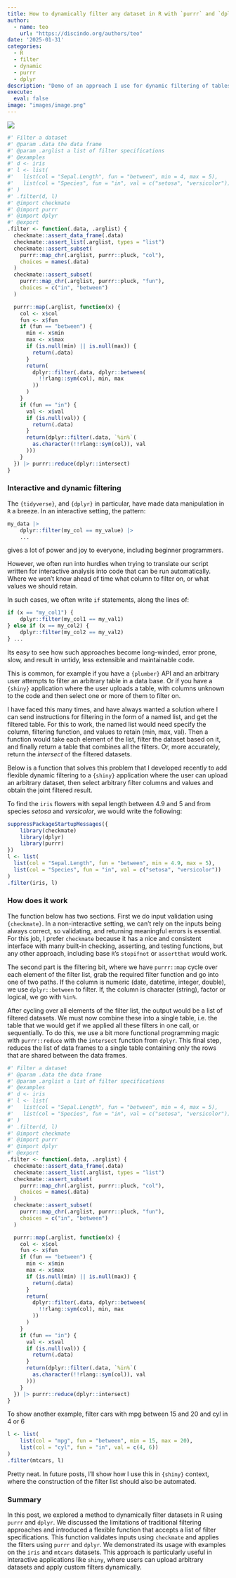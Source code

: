 ```yaml
---
title: How to dynamically filter any dataset in R with `purrr` and `dplyr`
author: 
  - name: teo
    url: "https://discindo.org/authors/teo"
date: '2025-01-31'
categories:
  - R
  - filter
  - dynamic
  - purrr
  - dplyr
description: "Demo of an approach I use for dynamic filtering of tables (in Shiny)"
execute:
  eval: false
image: "images/image.png"
---
```


[![](https://ko-fi.com/img/githubbutton_sm.svg)](https://ko-fi.com/J3J8133RYV)

```r
#' Filter a dataset
#' @param .data the data frame
#' @param .arglist a list of filter specifications
#' @examples
#' d <- iris
#' l <- list(
#'   list(col = "Sepal.Length", fun = "between", min = 4, max = 5),
#'   list(col = "Species", fun = "in", val = c("setosa", "versicolor"))
#' )
#' .filter(d, l)
#' @import checkmate
#' @import purrr
#' @import dplyr
#' @export
.filter <- function(.data, .arglist) {
  checkmate::assert_data_frame(.data)
  checkmate::assert_list(.arglist, types = "list")
  checkmate::assert_subset(
    purrr::map_chr(.arglist, purrr::pluck, "col"),
    choices = names(.data)
  )
  checkmate::assert_subset(
    purrr::map_chr(.arglist, purrr::pluck, "fun"),
    choices = c("in", "between")
  )

  purrr::map(.arglist, function(x) {
    col <- x$col
    fun <- x$fun
    if (fun == "between") {
      min <- x$min
      max <- x$max
      if (is.null(min) || is.null(max)) {
        return(.data)
      }
      return(
        dplyr::filter(.data, dplyr::between(
          !!rlang::sym(col), min, max
        ))
      )
    }
    if (fun == "in") {
      val <- x$val
      if (is.null(val)) {
        return(.data)
      }
      return(dplyr::filter(.data, `%in%`(
        as.character(!!rlang::sym(col)), val
      )))
    }
  }) |> purrr::reduce(dplyr::intersect)
}
```


### Interactive and dynamic filtering

The `{tidyverse}`, and `{dplyr}` in particular, have made data manipulation in `R` a 
breeze. In an interactive setting, the pattern:

```r
my_data |> 
    dplyr::filter(my_col == my_value) |>
    ...
```

gives a lot of power and joy to everyone, including beginner programmers. 

However, we often run into hurdles when trying to translate our 
script written for interactive analysis into code that can be run 
automatically. Where we won't know ahead of time what column to filter 
on, or what values we should retain. 

In such cases, we often write `if` statements, along the lines of:

```r
if (x == "my_col1") {
    dplyr::filter(my_col1 == my_val1)
} else if (x == my_col2) {
    dplyr::filter(my_col2 == my_val2)
} ...
```

Its easy to see how such approaches become long-winded, error prone, slow, 
and result in untidy, less extensible and maintainable code. 

This is common, for example if you have a `{plumber}` API and an arbitrary
user attempts to filter an arbitrary table in a data base. Or if you have
a `{shiny}` application where the user uploads a table, with columns unknown
to the code and then select one or more of them to filter on.

I have faced this many times, and have always wanted a solution where I can send 
instructions for filtering in the form of a named list, and get the filtered table.
For this to work, the named list would need specify the column, filtering function, 
and values to retain (min, max, val). Then a function would take each element of the
list, filter the dataset based on it, and finally return a table that combines all
the filters. Or, more accurately, return the _intersect_ of the filtered datasets.

Below is a function that solves this problem that I developed recently to add flexible 
dynamic filtering to a `{shiny}` application where the user can upload an arbitrary
dataset, then select arbitrary filter columns and values and obtain the joint filtered
result. 

To find the `iris` flowers with sepal length between 4.9 and 5 and from species _setosa_
and _versicolor_, we would write the following:

```r
suppressPackageStartupMessages({
    library(checkmate)
    library(dplyr)
    library(purrr)
})
l <- list(
  list(col = "Sepal.Length", fun = "between", min = 4.9, max = 5),
  list(col = "Species", fun = "in", val = c("setosa", "versicolor"))
)
.filter(iris, l)
```

### How does it work

The function below has two sections. First we do input validation using `{checkmate}`.
In a non-interactive setting, we can't rely on the inputs being always correct, so 
validating, and returning meaningful errors is essential. For this job, I prefer 
`checkmate` because it has a nice and consistent interface with many 
built-in checking, asserting, and testing functions, but any other approach, including
base `R`'s `stopifnot` or `assertthat` would work.

The second part is the filtering bit, where we have `purrr::map` cycle over each element
of the filter list, grab the required filter function and go into one of two paths. If
the column is numeric (date, datetime, integer, double), we use `dplyr::between` to 
filter. If, the column is character (string), factor or logical, we go with `%in%`.

After cycling over all elements of the filter list, the output would be a list of 
filtered datasets. We must now combine these into a single table, i.e. the table that
we would get if we applied all these filters in one call, or sequentially. To do this,
we use a bit more functional programming magic with `purrr::reduce` with the `intersect`
function from `dplyr`. This final step, reduces the list of data frames to a single table
containing only the rows that are shared between the data frames.

```r
#' Filter a dataset
#' @param .data the data frame
#' @param .arglist a list of filter specifications
#' @examples
#' d <- iris
#' l <- list(
#'   list(col = "Sepal.Length", fun = "between", min = 4, max = 5),
#'   list(col = "Species", fun = "in", val = c("setosa", "versicolor"))
#' )
#' .filter(d, l)
#' @import checkmate
#' @import purrr
#' @import dplyr
#' @export
.filter <- function(.data, .arglist) {
  checkmate::assert_data_frame(.data)
  checkmate::assert_list(.arglist, types = "list")
  checkmate::assert_subset(
    purrr::map_chr(.arglist, purrr::pluck, "col"),
    choices = names(.data)
  )
  checkmate::assert_subset(
    purrr::map_chr(.arglist, purrr::pluck, "fun"),
    choices = c("in", "between")
  )

  purrr::map(.arglist, function(x) {
    col <- x$col
    fun <- x$fun
    if (fun == "between") {
      min <- x$min
      max <- x$max
      if (is.null(min) || is.null(max)) {
        return(.data)
      }
      return(
        dplyr::filter(.data, dplyr::between(
          !!rlang::sym(col), min, max
        ))
      )
    }
    if (fun == "in") {
      val <- x$val
      if (is.null(val)) {
        return(.data)
      }
      return(dplyr::filter(.data, `%in%`(
        as.character(!!rlang::sym(col)), val
      )))
    }
  }) |> purrr::reduce(dplyr::intersect)
}
```

To show another example, filter cars with mpg between 15 and 20 and cyl in 4 or 6

```r
l <- list(
    list(col = "mpg", fun = "between", min = 15, max = 20),
    list(col = "cyl", fun = "in", val = c(4, 6))
)
.filter(mtcars, l)
```

Pretty neat. In future posts, I'll show how I use this in `{shiny}` context,
where the construction of the filter list should also be automated.


### Summary
In this post, we explored a method to dynamically filter datasets in R using 
`purrr` and `dplyr`. We discussed the limitations of traditional filtering 
approaches and introduced a flexible function that accepts a list of filter 
specifications. This function validates inputs using `checkmate` and applies 
the filters using `purrr` and `dplyr`. We demonstrated its usage with examples 
on the `iris` and `mtcars` datasets. This approach is particularly useful in 
interactive applications like `shiny`, where users can upload arbitrary datasets 
and apply custom filters dynamically.